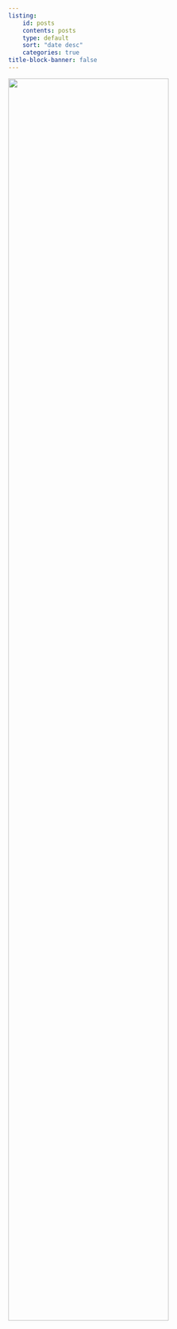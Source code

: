 ```yaml
---
listing:
    id: posts
    contents: posts
    type: default
    sort: "date desc"
    categories: true
title-block-banner: false
---
```


![](img/h-bar.svg){fig-align='center' width=80%}

::: {#posts}
:::
